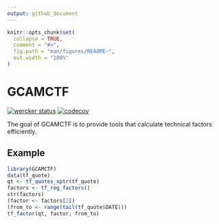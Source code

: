 ```yaml
---
output: github_document
---
```


<!-- README.md is generated from README.Rmd. Please edit that file -->

```r
knitr::opts_chunk$set(
  collapse = TRUE,
  comment = "#>",
  fig.path = "man/figures/README-",
  out.width = "100%"
)
```

# GCAMCTF

[![wercker status](https://app.wercker.com/status/0a35da2d046e40b24a2854439fc88e0f/s/master "wercker status")](https://app.wercker.com/project/byKey/0a35da2d046e40b24a2854439fc88e0f)
[![codecov](https://codecov.io/gh/GCAMC/GCAMCTF/branch/master/graph/badge.svg?token=ck4uoArnhK)](https://codecov.io/gh/GCAMC/GCAMCTF)

The goal of GCAMCTF is to provide tools that calculate technical factors efficiently.

## Example

```r
library(GCAMCTF)
data(tf_quote)
qt <- tf_quotes_xptr(tf_quote)
factors <- tf_reg_factors()
str(factors)
(factor <- factors[2])
(from_to <- range(tail(tf_quote$DATE)))
tf_factor(qt, factor, from_to)
```
